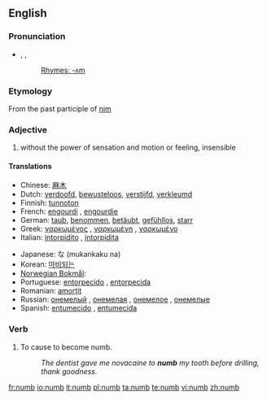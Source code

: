 ==English==

===Pronunciation===
* {{enPR|nŭm}}, {{IPA|/nʌm/}}, {{SAMPA|/nVm/}}
*: [[Rhymes:English:-ʌm|Rhymes: -ʌm]]

===Etymology===
From the past participle of [[nim]]

===Adjective===
{{en-adj|number|numbest}}

# without the power of sensation and motion or feeling, insensible

====Translations====
{{trans-top|without the power of sensation}}
* Chinese: [[麻木]]
* Dutch: [[verdoofd]], [[bewusteloos]], [[verstijfd]], [[verkleumd]]
* Finnish: [[tunnoton]]
* French: [[engourdi]] {{m}}, [[engourdie]] {{f}}
* German: [[taub]], [[benommen]], [[betäubt]], [[gefühllos]], [[starr]]
* Greek: [[ναρκωμένος]] {{m}}, [[ναρκωμένη]] {{f}}, [[ναρκωμένο]] {{n}}
* Italian: [[intorpidito]] {{m}}, [[intorpidita]] {{f}}
{{trans-mid}}
* Japanese: {{Jpan|[[無感覚]]}}な (mukankaku na)
* Korean: [[마비되는]]
* [[Norwegian Bokmål]]: {{t-|no|nummen}}
* Portuguese: [[entorpecido]] {{m}}, [[entorpecido|entorpecida]] {{f}}
* Romanian: [[amorţit]]
* Russian: [[онемелый]] {{m}}, [[онемелая]] {{f}}, [[онемелое]] {{n}}, [[онемелые]] {{p}}
* Spanish: [[entumecido]] {{m}}, [[entumecida]] {{f}}
{{trans-bottom}}

===Verb===
{{en-verb}}

# To cause to become numb.
#: ''The dentist gave me novacaine to '''numb''' my tooth before drilling, thank goodness.''

[[fr:numb]]
[[io:numb]]
[[it:numb]]
[[pl:numb]]
[[ta:numb]]
[[te:numb]]
[[vi:numb]]
[[zh:numb]]
